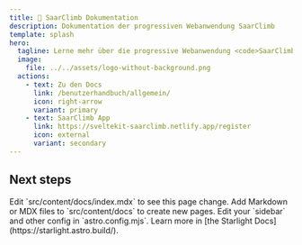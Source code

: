 ```yaml
---
title: 🧗 SaarClimb Dokumentation
description: Dokumentation der progressiven Webanwendung SaarClimb
template: splash
hero:
  tagline: Lerne mehr über die progressive Webanwendung <code>SaarClimb</code>
  image:
    file: ../../assets/logo-without-background.png
  actions:
    - text: Zu den Docs
      link: /benutzerhandbuch/allgemein/
      icon: right-arrow
      variant: primary
    - text: SaarClimb App
      link: https://sveltekit-saarclimb.netlify.app/register
      icon: external
      variant: secondary
---
```



## Next steps

<CardGrid stagger>
	<Card title="Update content" icon="pencil">
		Edit `src/content/docs/index.mdx` to see this page change.
	</Card>
	<Card title="Add new content" icon="add-document">
		Add Markdown or MDX files to `src/content/docs` to create new pages.
	</Card>
	<Card title="Configure your site" icon="setting">
		Edit your `sidebar` and other config in `astro.config.mjs`.
	</Card>
	<Card title="Read the docs" icon="open-book">
		Learn more in [the Starlight Docs](https://starlight.astro.build/).
	</Card>
</CardGrid>
